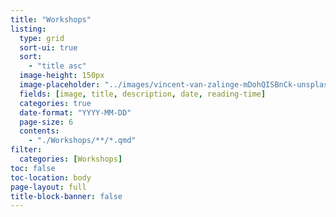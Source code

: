 ```yaml
---
title: "Workshops"
listing:
  type: grid
  sort-ui: true
  sort:
    - "title asc"
  image-height: 150px
  image-placeholder: "../images/vincent-van-zalinge-mDohQISBnCk-unsplash.jpg"
  fields: [image, title, description, date, reading-time]
  categories: true
  date-format: "YYYY-MM-DD"
  page-size: 6
  contents:
    - "./Workshops/**/*.qmd"
filter:
  categories: [Workshops]
toc: false
toc-location: body
page-layout: full
title-block-banner: false
---
```

